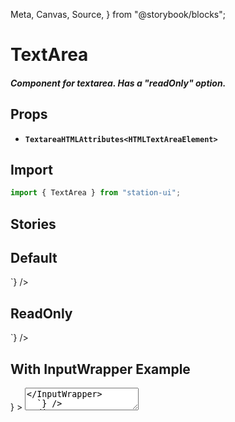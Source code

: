   Meta,
  Canvas,
  Source,
} from "@storybook/blocks";

<Meta title="Components/Inputs/TextArea" />

# TextArea

##### Component for textarea. Has a "readOnly" option.

## Props
- **`TextareaHTMLAttributes<HTMLTextAreaElement>`**

## Import
```jsx
import { TextArea } from "station-ui";
```

## Stories

## Default
<div className="story_with_source_below">
  <Canvas of={TextAreaStories.Default} />
  <Source code={`
    <TextArea
  rows={10}
  readOnly={false}
  placeholder="We're proposing to spend 100,000 LUNA from the Community Pool to fund the creation of public goods for the Terra ecosystem"
/>
  `} />
</div>

## ReadOnly
<div className="story_with_source_below">
  <Canvas of={TextAreaStories.ReadOnly} />
  <Source code={`
    <TextArea
  readOnly={true}
  value={"page page page page scout page office repair save page situate lion page decrease will page cry page sausage page page issue law page"}
/>
  `} />
</div>

## With InputWrapper Example
<div className="story_with_source_below">
  <Canvas of={TextAreaStories.WithInputWrapperExample} />
  <Source code={`
    <InputWrapper
  label="Textbox label"
  extra={
    <Copy
      copyText={value}
    />
  }
>
  <TextArea
    readOnly={true}
    value={value}
  />
</InputWrapper>
  `} />
</div>

<br />
<br />
<br />
<br />
<br />
<br />
<br />
<br />
<br />
<br />
<br />
<br />
<br />
<br />
<br />
<br />
<br />
<br />
<br />
<br />
<br />
